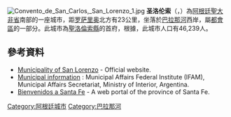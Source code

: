 {{expand|time=2016-07-22T03:29:46+00:00}}
{{Infobox settlement
<!-- See Template:Infobox settlement for additional fields and descriptions -->
| name = 圣洛伦索
| native_name = San Lorenzo
| native_name_lang = es<!-- ISO 639-2 code e.g. "fr" for French. If more than one, use {{lang}} instead -->
| settlement_type = [[阿根廷城市列表|城市]]
| image_skyline = Avenida del Combate, San Lorenzo.jpg
| image_alt = 
| image_caption = 
| image_shield = 
| shield_alt = 
| nickname = 
| motto = 
| image_map = 
| map_alt = 
| map_caption = 
| pushpin_map = Argentina
| pushpin_label_position = 
| pushpin_map_alt = 
| pushpin_map_caption = 圣洛伦索在阿根廷的位置
| latd = 32
| latm = 45
| lats = 
| latNS = S
| longd = 60
| longm = 44
| longs = 
| longEW = W
| coor_pinpoint = 
| coordinates_type = region:AR_type:city
| coordinates_display = inline,title
| coordinates_footnotes = 
| subdivision_type = [[世界政區索引|國家]]
| subdivision_name = [[阿根廷|阿根廷]]
| subdivision_type1 = [[阿根廷行政区划|省]]
| subdivision_type2 = 縣
| subdivision_name1 = [[聖大非省|聖大非省]]
| subdivision_name2 = [[聖洛倫索縣_(聖大非省)|聖洛倫索縣]]
| established_title = 
| established_date = 
| founder = 
| government_footnotes = 
| leader_party = [[激进公民联盟|激进公民联盟]]
| leader_title = [[市长|市长]]
| leader_name = 萊昂納多·雷蒙多
| unit_pref = Metric
| area_footnotes = 
| area_total_km2 = 39
| area_note = 
| elevation_footnotes = 
| elevation_m = 
| population_total = 46,239
| population_as_of = 2010
| population_footnotes = 
| population_density_km2 = 
| population_demonym = sanlorencino
| population_note = 
| timezone1 = [[阿根廷时区|ART]]
| utc_offset1 = -3
| timezone1_DST = 
| utc_offset1_DST = 
| postal_code = [[ISO_3166-2:AR|S]]2200
| area_code = +54 3476
| website = 
| footnotes = 
}}

[[Image:Convento_de_San_Carlos,_San_Lorenzo_1.jpg|thumb]]
'''圣洛伦索'''（{{lang-es|'''San Lorenzo'''}}，{{IPA-es|san loˈɾenso}}）為[[阿根廷|阿根廷]][[聖大非省|聖大非省]]南部的一座城市，距[[罗萨里奥|罗萨里奥]]北方有23公里，坐落於[[巴拉那河|巴拉那河]]西岸，屬{{le|大羅薩里奧|Greater Rosario}}[[城市群|都會區]]的一部分。此城市為[[聖洛倫索縣_(聖大非省)|聖洛倫索縣]]的首府，根據{{link-es|2010年阿根廷人口普查|Censo argentino de 2010|2010年人口普查}}，此城市人口有46,239人。

== 參考資料 ==
{{Commons category|San Lorenzo (Santa Fe)}}
* [https://web.archive.org/web/20060219222542/http://www.sanlorenzo.gov.ar/ Municipality of San Lorenzo] - Official website.
* [http://www.mininterior.gov.ar/municipios/masinfo.php?municipio=SFE296 Municipal information] {{Wayback|url=http://www.mininterior.gov.ar/municipios/masinfo.php?municipio=SFE296 |date=20180311021335 }}: Municipal Affairs Federal Institute (IFAM), Municipal Affairs Secretariat, Ministry of Interior, Argentina.
* [http://www.webfe.com/sanlorenzo/ Bienvenidos a Santa Fe] {{Wayback|url=http://www.webfe.com/sanlorenzo/ |date=20160407094546 }} - A web portal of the province of Santa Fe.

{{DEFAULTSORT:San Lorenzo}}
[[Category:阿根廷城市|Category:阿根廷城市]]
[[Category:巴拉那河|Category:巴拉那河]]